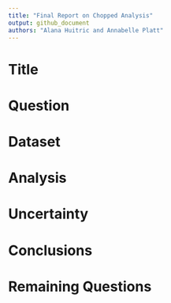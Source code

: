 ```yaml
---
title: "Final Report on Chopped Analysis"
output: github_document
authors: "Alana Huitric and Annabelle Platt"
---
```


# Title
<!-- ------------------------------------ -->

# Question
<!-- ------------------------------------ -->


# Dataset
<!-- ------------------------------------ -->


# Analysis
<!-- ------------------------------------ -->


# Uncertainty
<!-- ------------------------------------ -->


# Conclusions
<!-- ------------------------------------ -->


# Remaining Questions
<!-- ------------------------------------ -->
